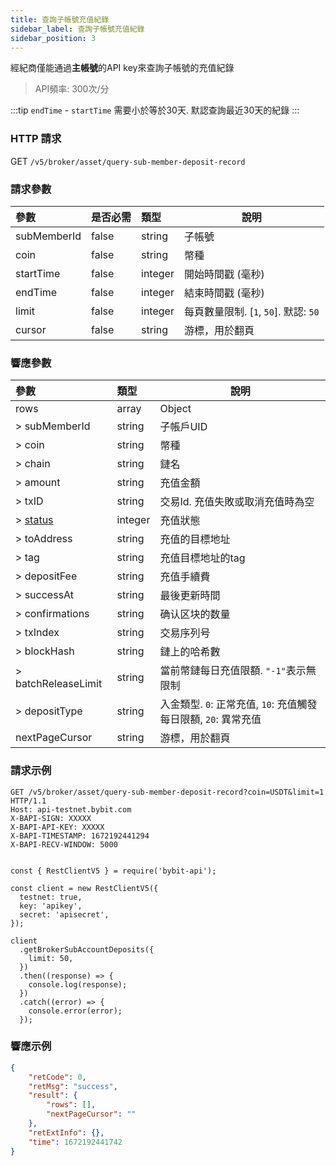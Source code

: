 ```yaml
---
title: 查詢子帳號充值紀錄
sidebar_label: 查詢子帳號充值紀錄
sidebar_position: 3
---
```

經紀商僅能通過**主帳號**的API key來查詢子帳號的充值紀錄

> API頻率: 300次/分

:::tip
`endTime` - `startTime` 需要小於等於30天. 默認查詢最近30天的紀錄
:::

### HTTP 請求
GET `/v5/broker/asset/query-sub-member-deposit-record`

### 請求參數
| 參數 | 是否必需 | 類型 | 說明|
|:----- |:-------|:-----|------ |
|subMemberId |false |string |子帳號 |
|coin |false |string |幣種 |
|startTime |false |integer |開始時間戳 (毫秒) |
|endTime |false |integer |結束時間戳 (毫秒) |
|limit |false |integer |每頁數量限制. [`1`, `50`]. 默認: `50`|
|cursor |false |string |游標，用於翻頁|

### 響應參數
| 參數 | 類型 | 說明|
|:----- |:-----|----- |
|rows |array|Object |
|> subMemberId |string |子帳戶UID |
|> coin |string |幣種 |
|> chain |string|鏈名 |
|> amount |string|充值金額 |
|> txID |string|交易Id. 充值失敗或取消充值時為空 |
|> [status](../enum#depositstatus) |integer|充值狀態 |
|> toAddress |string|充值的目標地址 |
|> tag |string|充值目標地址的tag |
|> depositFee |string|充值手續費 |
|> successAt |string|最後更新時間 |
|> confirmations |string|确认区块的数量 |
|> txIndex |string|交易序列号 |
|> blockHash |string|鏈上的哈希數 |
|> batchReleaseLimit|string|當前幣鏈每日充值限額. `"-1"`表示無限制|
|> depositType|string|入金類型. `0`: 正常充值, `10`: 充值觸發每日限額, `20`: 異常充值|
|nextPageCursor |string |游標，用於翻頁|

### 請求示例

<Tabs groupId="programming-languages">
<TabItem value="http" label="HTTP">

```http
GET /v5/broker/asset/query-sub-member-deposit-record?coin=USDT&limit=1 HTTP/1.1
Host: api-testnet.bybit.com
X-BAPI-SIGN: XXXXX
X-BAPI-API-KEY: XXXXX
X-BAPI-TIMESTAMP: 1672192441294
X-BAPI-RECV-WINDOW: 5000
```

</TabItem>
<TabItem value="python" label="Python">

```python

```

</TabItem>

<TabItem value="Node" label="Node.js">

```n4js
const { RestClientV5 } = require('bybit-api');

const client = new RestClientV5({
  testnet: true,
  key: 'apikey',
  secret: 'apisecret',
});

client
  .getBrokerSubAccountDeposits({
    limit: 50,
  })
  .then((response) => {
    console.log(response);
  })
  .catch((error) => {
    console.error(error);
  });
```

</TabItem>
</Tabs>

### 響應示例

```json
{
    "retCode": 0,
    "retMsg": "success",
    "result": {
        "rows": [],
        "nextPageCursor": ""
    },
    "retExtInfo": {},
    "time": 1672192441742
}
```
